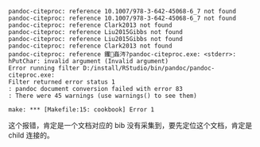 ```
pandoc-citeproc: reference 10.1007/978-3-642-45068-6_7 not found
pandoc-citeproc: reference 10.1007/978-3-642-45068-6_7 not found
pandoc-citeproc: reference Clark2013 not found
pandoc-citeproc: reference Liu2015Gibbs not found
pandoc-citeproc: reference Liu2015Gibbs not found
pandoc-citeproc: reference Clark2013 not found
pandoc-citeproc: reference 钁姦涔?pandoc-citeproc.exe: <stderr>: hPutChar: invalid argument (Invalid argument)
Error running filter D:/install/RStudio/bin/pandoc/pandoc-citeproc.exe:
Filter returned error status 1
: pandoc document conversion failed with error 83
: There were 45 warnings (use warnings() to see them)

make: *** [Makefile:15: cookbook] Error 1
```

这个报错，肯定是一个文档对应的 bib 没有采集到，要先定位这个文档，肯定是 child 连接的。